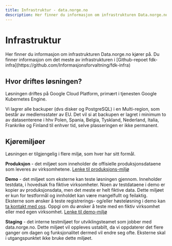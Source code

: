 ```yaml
---
title: Infrastruktur - data.norge.no
description: Her finner du informasjon om infrastrukturen Data.norge.no kjører på
---
```


# Infrastruktur

<Ingress>
    Her finner du informasjon om infrastrukturen Data.norge.no kjører på. Du finner informasjon om det meste av
    infrastrukturen i [Github-repoet fdk-infra](https://github.com/Informasjonsforvaltning/fdk-infra)
</Ingress>

## Hvor driftes løsningen?

Løsningen driftes på Google Cloud Platform, primært i tjenesten Google Kubernetes Engine.

Vi lagrer alle backuper (dvs disker og PostgreSQL) i en Multi-region, som består av medlemsstater av EU. Det vil si at backupen er lagret i minimum to av datasenterene i hhv Polen, Spania,
Belgia, Tyskland, Nederland, Italia, Frankrike og Finland til enhver tid, selve plasseringen er ikke permanent.

## Kjøremiljøer

Løsningen er tilgjengelig i flere miljø, som hver har sitt formål.

**Produksjon** - det miljøet som inneholder de offisielle produksjonsdataene som leveres av virksomhetene. [Lenke til produksjons-miljø](https://data.norge.no)

**Demo** - det miljøet som eksterne kan teste løsningen gjennom. Inneholder testdata, i hovedsak fra fiktive virksomheter. Noen av testdataene i demo er kopier av produksjonsdata, men det meste er helt fiktive data. Dette miljøet er kun for testformål og innholdet kan være mangelfullt og feilaktig. Eksterne som ønsker å teste registrerings- og/eller høsteløsning i demo kan [ta kontakt med oss](https://data.norge.no/nb/contact). Oppgi om du ønsker å teste med en fiktiv virksomhet eller med egen virksomhet. [Lenke til demo-miljø](https://demo.fellesdatakatalog.digdir.no/)

**Staging** - det interne testmiljøet for utviklingsteamet som jobber med data.norge.no. Dette miljøet vil oppleves ustabilt, da vi oppdaterer det flere ganger om dagen og funksjonalitet dermed vil endre seg ofte. Eksterne skal i utgangspunktet ikke bruke dette miljøet.

